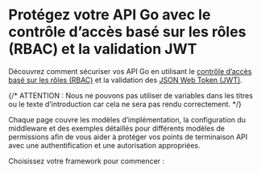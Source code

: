 
# Protégez votre API Go avec le contrôle d’accès basé sur les rôles (RBAC) et la validation JWT

Découvrez comment sécuriser vos API Go en utilisant le [contrôle d’accès basé sur les rôles (RBAC)](/authorization/role-based-access-control) et la validation des [JSON Web Token (JWT)](https://auth.wiki/jwt).

{/* ATTENTION : Nous ne pouvons pas utiliser de variables dans les titres ou le texte d’introduction car cela ne sera pas rendu correctement. */}

Chaque page couvre les modèles d’implémentation, la configuration du middleware et des exemples détaillés pour différents modèles de permissions afin de vous aider à protéger vos points de terminaison API avec une authentification et une autorisation appropriées.

Choisissez votre framework pour commencer :

<MiniGallery />
